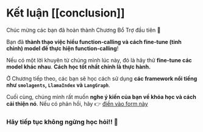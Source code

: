 # Kết luận [[conclusion]]

Chúc mừng các bạn đã hoàn thành Chương Bổ Trợ đầu tiên 🥳

Bạn đã **thành thạo việc hiểu function-calling và cách fine-tune (tinh chỉnh) model để thực hiện function-calling**!

Nếu có một lời khuyên từ chúng mình lúc này, đó là hãy thử **fine-tune các model khác nhau**. **Cách học tốt nhất chính là thực hành.**

Ở Chương tiếp theo, các bạn sẽ học cách sử dụng **các framework nổi tiếng như `smolagents`, `LlamaIndex` và `LangGraph`**.

Cuối cùng, chúng mình rất muốn **nghe ý kiến của bạn về khóa học và cách cải thiện nó**. Nếu có phản hồi, hãy 👉 [điền vào form này](https://docs.google.com/forms/d/e/1FAIpQLSe9VaONn0eglax0uTwi29rIn4tM7H2sYmmybmG5jJNlE5v0xA/viewform?usp=dialog)

### Hãy tiếp tục không ngừng học hỏi!! 🤗